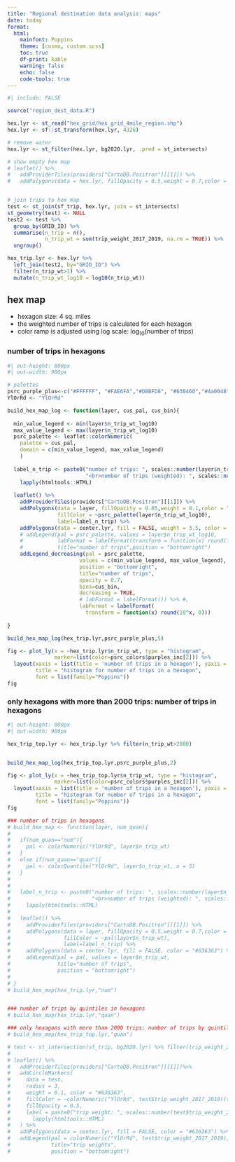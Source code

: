 ```yaml
---
title: "Regional destination data analysis: maps"
date: today
format: 
  html:
    mainfont: Poppins
    theme: [cosmo, custom.scss]
    toc: true
    df-print: kable
    warning: false
    echo: false
    code-tools: true
---
```


```r
#| include: FALSE

source("region_dest_data.R")

hex.lyr <- st_read("hex_grid/hex_grid_4mile_region.shp")
hex.lyr <- sf::st_transform(hex.lyr, 4326)

# remove water
hex.lyr <- st_filter(hex.lyr, bg2020.lyr, .pred = st_intersects)

# show empty hex map
# leaflet() %>% 
#   addProviderTiles(providers["CartoDB.Positron"][[1]]) %>%
#   addPolygons(data = hex.lyr, fillOpacity = 0.5,weight = 0.7,color = "#636363") 


# join trips to hex map
test <- st_join(sf_trip, hex.lyr, join = st_intersects)
st_geometry(test) <- NULL
test2 <- test %>% 
  group_by(GRID_ID) %>% 
  summarise(n_trip = n(), 
            n_trip_wt = sum(trip_weight_2017_2019, na.rm = TRUE)) %>% 
  ungroup()

hex_trip.lyr <- hex.lyr %>% 
  left_join(test2, by="GRID_ID") %>% 
  filter(n_trip_wt>1) %>%
  mutate(n_trip_wt_log10 = log10(n_trip_wt))
```

## hex map

- hexagon size: 4 sq. miles
- the weighted number of trips is calculated for each hexagon
- color ramp is adjusted using log scale:  log<sub>10</sub>\(number of trips\)

:::{.panel-tabset}

### number of trips in hexagons 

```r
#| out-height: 800px
#| out-width: 900px

# palettes
psrc_purple_plus<-c("#FFFFFF", "#FAE6FA","#D8BFD8", "#630460","#4a0048")
YlOrRd <- "YlOrRd"

build_hex_map_log <- function(layer, cus_pal, cus_bin){
  
  min_value_legend <- min(layer$n_trip_wt_log10)
  max_value_legend <- max(layer$n_trip_wt_log10)
  psrc_palette <- leaflet::colorNumeric(
    palette = cus_pal,
    domain = c(min_value_legend, max_value_legend)
    )
  
  label_n_trip <- paste0("number of trips: ", scales::number(layer$n_trip, accuracy = 1, big.mark = ","),
                         "<br>number of trips (weighted): ", scales::number(layer$n_trip_wt, accuracy = 1, big.mark = ",")) %>%
    lapply(htmltools::HTML)
  
  leaflet() %>%
    addProviderTiles(providers["CartoDB.Positron"][[1]]) %>%
    addPolygons(data = layer, fillOpacity = 0.65,weight = 0.1,color = "#636363",
                fillColor = ~psrc_palette(layer$n_trip_wt_log10),
                label=label_n_trip) %>%
    addPolygons(data = center.lyr, fill = FALSE, weight = 3.5, color = "#636363") %>%
    # addLegend(pal = psrc_palette, values = layer$n_trip_wt_log10,
    #           labFormat = labelFormat(transform = function(x) round(10^x, 0)),
    #           title="number of trips",position = "bottomright")
    addLegend_decreasing(pal = psrc_palette,
                       values = c(min_value_legend, max_value_legend),
                       position = "bottomright",
                       title="number of trips",
                       opacity = 0.7,
                       bins=cus_bin,
                       decreasing = TRUE,
                       # labFormat = labelFormat()) %>% #,
                       labFormat = labelFormat(
                         transform = function(x) round(10^x, 0)))
  
}

build_hex_map_log(hex_trip.lyr,psrc_purple_plus,5)
```

```r

fig <- plot_ly(x = ~hex_trip.lyr$n_trip_wt, type = "histogram",
               marker=list(color=psrc_colors$purples_inc[2])) %>%
  layout(xaxis = list(title = 'number of trips in a hexagon'), yaxis = list(title = 'hexagon counts'), 
         title = "histogram for number of trips in a hexagon",
         font = list(family="Poppins"))
fig
```



### only hexagons with more than 2000 trips: number of trips in hexagons

```r
#| out-height: 800px
#| out-width: 900px

hex_trip_top.lyr <- hex_trip.lyr %>% filter(n_trip_wt>2000)


build_hex_map_log(hex_trip_top.lyr,psrc_purple_plus,2)
```

```r

fig <- plot_ly(x = ~hex_trip_top.lyr$n_trip_wt, type = "histogram",
               marker=list(color=psrc_colors$purples_inc[2])) %>%
  layout(xaxis = list(title = 'number of trips in a hexagon'), yaxis = list(title = 'hexagon counts'), 
         title = "histogram for number of trips in a hexagon",
         font = list(family="Poppins"))
fig
```

```r
### number of trips in hexagons
# build_hex_map <- function(layer, num_quan){
#   
#   if(num_quan=="num"){
#     pal <- colorNumeric("YlOrRd", layer$n_trip_wt)
#   } 
#   else if(num_quan=="quan"){
#     pal <- colorQuantile("YlOrRd", layer$n_trip_wt, n = 5)
#   }
#   
#   
#   label_n_trip <- paste0("number of trips: ", scales::number(layer$n_trip, accuracy = 1, big.mark = ","),
#                          "<br>number of trips (weighted): ", scales::number(layer$n_trip_wt, accuracy = 1, big.mark = ",")) %>%
#     lapply(htmltools::HTML)
#   
#   leaflet() %>%
#     addProviderTiles(providers["CartoDB.Positron"][[1]]) %>%
#     addPolygons(data = layer, fillOpacity = 0.5,weight = 0.7,color = "#636363",
#                 fillColor = ~pal(layer$n_trip_wt),
#                 label=label_n_trip) %>%
#     addPolygons(data = center.lyr, fill = FALSE, color = "#636363") %>%
#     addLegend(pal = pal, values = layer$n_trip_wt,
#               title="number of trips",
#               position = "bottomright")
#   
# }
# build_hex_map(hex_trip.lyr,"num")


### number of trips by quintiles in hexagons
# build_hex_map(hex_trip.lyr,"quan")

### only hexagons with more than 2000 trips: number of trips by quintiles in hexagons
# build_hex_map(hex_trip_top.lyr,"quan")
```
:::

<!-- ## trip destinations map -->

<!-- - mark all trip destinations in the region  -->
<!-- - removing trips ended outside of the region and trips with `trip_weight_2017_2019 == 0` -->

```r
# test <- st_intersection(sf_trip, bg2020.lyr) %>% filter(trip_weight_2017_2019>0)
# 
# leaflet() %>%
#   addProviderTiles(providers["CartoDB.Positron"][[1]])%>%
#   addCircleMarkers(
#     data = test,
#     radius = 3,
#     weight = 0.1, color = "#636363",
#     fillColor = ~colorNumeric("YlOrRd", test$trip_weight_2017_2019)(test$trip_weight_2017_2019),
#     fillOpacity = 0.5,
#     label = paste0("trip weight: ", scales::number(test$trip_weight_2017_2019, accuracy = 1, big.mark = ",")) %>%
#       lapply(htmltools::HTML)
#   ) %>%
#   addPolygons(data = center.lyr, fill = FALSE, color = "#636363") %>%
#   addLegend(pal = colorNumeric("YlOrRd", test$trip_weight_2017_2019), values = test$trip_weight_2017_2019,
#             title="trip weights",
#             position = "bottomright")
```

